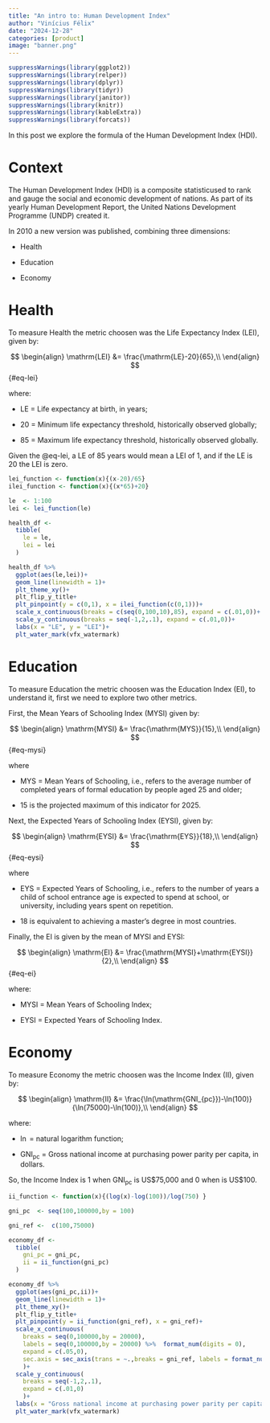 ```yaml
---
title: "An intro to: Human Development Index"
author: "Vinícius Félix"
date: "2024-12-28"
categories: [product]
image: "banner.png"
---
```


```r
suppressWarnings(library(ggplot2))
suppressWarnings(library(relper))
suppressWarnings(library(dplyr))
suppressWarnings(library(tidyr))
suppressWarnings(library(janitor))
suppressWarnings(library(knitr))
suppressWarnings(library(kableExtra))
suppressWarnings(library(forcats))

```

In this post we explore the formula of the Human Development Index (HDI).

# Context

The Human Development Index (HDI) is a composite statisticused to rank and gauge the social and economic development of nations. As part of its yearly Human Development Report, the United Nations Development Programme (UNDP) created it.

In 2010 a new version was published, combining three dimensions:

-   Health

-   Education

-   Economy

# Health

To measure Health the metric choosen was the Life Expectancy Index (LEI), given by:

$$
\begin{align}
\mathrm{LEI}
&=  \frac{\mathrm{LE}-20}{65},\\
\end{align}
$$ {#eq-lei}

where:

-   LE = Life expectancy at birth, in years;

-   20 = Minimum life expectancy threshold, historically observed globally;

-   85 = Maximum life expectancy threshold, historically observed globally.

Given the @eq-lei, a LE of 85 years would mean a LEI of 1, and if the LE is 20 the LEI is zero.

```r

lei_function <- function(x){(x-20)/65}
ilei_function <- function(x){(x*65)+20}

le  <- 1:100
lei <- lei_function(le)

health_df <- 
  tibble(
    le = le,
    lei = lei
  )

health_df %>% 
  ggplot(aes(le,lei))+
  geom_line(linewidth = 1)+
  plt_theme_xy()+
  plt_flip_y_title+
  plt_pinpoint(y = c(0,1), x = ilei_function(c(0,1)))+
  scale_x_continuous(breaks = c(seq(0,100,10),85), expand = c(.01,0))+
  scale_y_continuous(breaks = seq(-1,2,.1), expand = c(.01,0))+
  labs(x = "LE", y = "LEI")+
  plt_water_mark(vfx_watermark)
```

# Education

To measure Education the metric choosen was the Education Index (EI), to understand it, first we need to explore two other metrics.

First, the Mean Years of Schooling Index (MYSI) given by:

$$ \begin{align} \mathrm{MYSI} &=  \frac{\mathrm{MYS}}{15},\\ \end{align} $$ {#eq-mysi}

where

-   $\mathrm{MYS}$ = Mean Years of Schooling, i.e., refers to the average number of completed years of formal education by people aged 25 and older;

-   15 is the projected maximum of this indicator for 2025.

Next, the Expected Years of Schooling Index (EYSI), given by:

$$ \begin{align} \mathrm{EYSI} &=  \frac{\mathrm{EYS}}{18},\\ \end{align} $$ {#eq-eysi}

where

-   $\mathrm{EYS}$ = Expected Years of Schooling, i.e., refers to the number of years a child of school entrance age is expected to spend at school, or university, including years spent on repetition.

-   18 is equivalent to achieving a master's degree in most countries.

Finally, the EI is given by the mean of MYSI and EYSI:

$$ \begin{align} \mathrm{EI} &=  \frac{\mathrm{MYSI}+\mathrm{EYSI}}{2},\\ \end{align} $$ {#eq-ei}

where:

-   $\mathrm{MYSI}$ = Mean Years of Schooling Index;

-   $\mathrm{EYSI}$ = Expected Years of Schooling Index.

# Economy

To measure Economy the metric choosen was the Income Index (II), given by:

$$ \begin{align} \mathrm{II} &=  \frac{\ln(\mathrm{GNI_{pc}})-\ln(100)}{\ln(75000)-\ln(100)},\\ \end{align} $$

where:

-   $\ln$ = natural logarithm function;

-   $\mathrm{GNI_{pc}}$ = Gross national income at purchasing power parity per capita, in dollars.

So, the Income Index is 1 when $\mathrm{GNI_{pc}}$ is US\$75,000 and 0 when is US\$100.

```r

ii_function <- function(x){(log(x)-log(100))/log(750) }

gni_pc  <- seq(100,100000,by = 100)

gni_ref <-  c(100,75000)

economy_df <- 
  tibble(
    gni_pc = gni_pc,
    ii = ii_function(gni_pc)
  )

economy_df %>% 
  ggplot(aes(gni_pc,ii))+
  geom_line(linewidth = 1)+
  plt_theme_xy()+
  plt_flip_y_title+
  plt_pinpoint(y = ii_function(gni_ref), x = gni_ref)+
  scale_x_continuous(
    breaks = seq(0,100000,by = 20000),
    labels = seq(0,100000,by = 20000) %>%  format_num(digits = 0),
    expand = c(.05,0),
    sec.axis = sec_axis(trans = ~.,breaks = gni_ref, labels = format_num(gni_ref,digits = 0))
    )+
  scale_y_continuous(
    breaks = seq(-1,2,.1),
    expand = c(.01,0)
    )+
  labs(x = "Gross national income at purchasing power parity per capita, in dollars", y = "II")+
  plt_water_mark(vfx_watermark)

```
